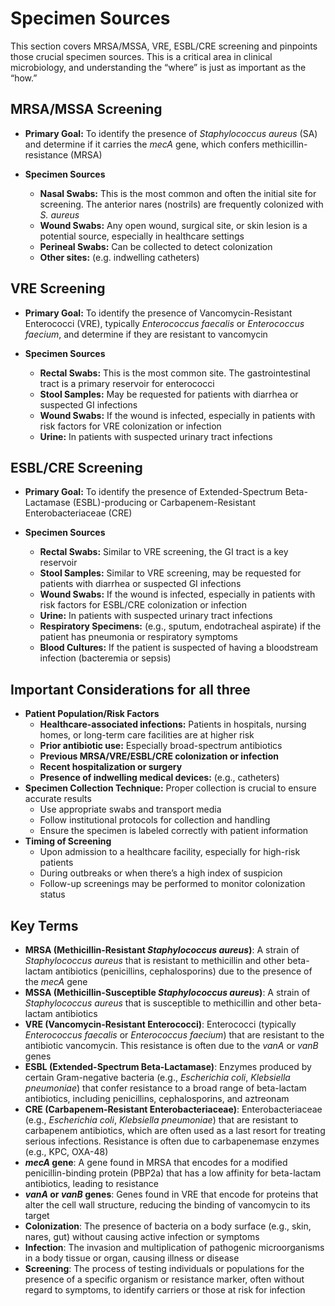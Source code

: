 # Specimen Sources {-}

This section covers MRSA/MSSA, VRE, ESBL/CRE screening and pinpoints those crucial specimen sources. This is a critical area in clinical microbiology, and understanding the "where" is just as important as the "how."

##  **MRSA/MSSA Screening** {-}

*   **Primary Goal:** To identify the presence of *Staphylococcus aureus* (SA) and determine if it carries the *mecA* gene, which confers methicillin-resistance (MRSA)
*   **Specimen Sources**

    *   **Nasal Swabs:** This is the most common and often the initial site for screening. The anterior nares (nostrils) are frequently colonized with *S. aureus*
    *   **Wound Swabs:** Any open wound, surgical site, or skin lesion is a potential source, especially in healthcare settings
    *   **Perineal Swabs:** Can be collected to detect colonization
    *   **Other sites:** (e.g. indwelling catheters)

##  **VRE Screening** {-}

*   **Primary Goal:** To identify the presence of Vancomycin-Resistant Enterococci (VRE), typically *Enterococcus faecalis* or *Enterococcus faecium*, and determine if they are resistant to vancomycin
*   **Specimen Sources**

    *   **Rectal Swabs:** This is the most common site. The gastrointestinal tract is a primary reservoir for enterococci
    *   **Stool Samples:** May be requested for patients with diarrhea or suspected GI infections
    *   **Wound Swabs:** If the wound is infected, especially in patients with risk factors for VRE colonization or infection
    *   **Urine:** In patients with suspected urinary tract infections

##  **ESBL/CRE Screening** {-}

*   **Primary Goal:** To identify the presence of Extended-Spectrum Beta-Lactamase (ESBL)-producing or Carbapenem-Resistant Enterobacteriaceae (CRE)
*   **Specimen Sources**

    *   **Rectal Swabs:** Similar to VRE screening, the GI tract is a key reservoir
    *   **Stool Samples:** Similar to VRE screening, may be requested for patients with diarrhea or suspected GI infections
    *   **Wound Swabs:** If the wound is infected, especially in patients with risk factors for ESBL/CRE colonization or infection
    *   **Urine:** In patients with suspected urinary tract infections
    *   **Respiratory Specimens:** (e.g., sputum, endotracheal aspirate) if the patient has pneumonia or respiratory symptoms
    *   **Blood Cultures:** If the patient is suspected of having a bloodstream infection (bacteremia or sepsis)

##  **Important Considerations for all three** {-}

*   **Patient Population/Risk Factors**
    *   **Healthcare-associated infections:** Patients in hospitals, nursing homes, or long-term care facilities are at higher risk
    *   **Prior antibiotic use:** Especially broad-spectrum antibiotics
    *   **Previous MRSA/VRE/ESBL/CRE colonization or infection**
    *   **Recent hospitalization or surgery**
    *   **Presence of indwelling medical devices:** (e.g., catheters)
*   **Specimen Collection Technique:** Proper collection is crucial to ensure accurate results
    *   Use appropriate swabs and transport media
    *   Follow institutional protocols for collection and handling
    *   Ensure the specimen is labeled correctly with patient information
*   **Timing of Screening**
    *   Upon admission to a healthcare facility, especially for high-risk patients
    *   During outbreaks or when there's a high index of suspicion
    *   Follow-up screenings may be performed to monitor colonization status
    
##  **Key Terms** {-}

*   **MRSA (Methicillin-Resistant *Staphylococcus aureus*)**: A strain of *Staphylococcus aureus* that is resistant to methicillin and other beta-lactam antibiotics (penicillins, cephalosporins) due to the presence of the *mecA* gene
*   **MSSA (Methicillin-Susceptible *Staphylococcus aureus*)**: A strain of *Staphylococcus aureus* that is susceptible to methicillin and other beta-lactam antibiotics
*   **VRE (Vancomycin-Resistant Enterococci)**: Enterococci (typically *Enterococcus faecalis* or *Enterococcus faecium*) that are resistant to the antibiotic vancomycin. This resistance is often due to the *vanA* or *vanB* genes
*   **ESBL (Extended-Spectrum Beta-Lactamase)**: Enzymes produced by certain Gram-negative bacteria (e.g., *Escherichia coli*, *Klebsiella pneumoniae*) that confer resistance to a broad range of beta-lactam antibiotics, including penicillins, cephalosporins, and aztreonam
*   **CRE (Carbapenem-Resistant Enterobacteriaceae)**: Enterobacteriaceae (e.g., *Escherichia coli*, *Klebsiella pneumoniae*) that are resistant to carbapenem antibiotics, which are often used as a last resort for treating serious infections. Resistance is often due to carbapenemase enzymes (e.g., KPC, OXA-48)
*   ***mecA* gene**: A gene found in MRSA that encodes for a modified penicillin-binding protein (PBP2a) that has a low affinity for beta-lactam antibiotics, leading to resistance
*   ***vanA* or *vanB* genes**: Genes found in VRE that encode for proteins that alter the cell wall structure, reducing the binding of vancomycin to its target
*   **Colonization**: The presence of bacteria on a body surface (e.g., skin, nares, gut) without causing active infection or symptoms
*   **Infection**: The invasion and multiplication of pathogenic microorganisms in a body tissue or organ, causing illness or disease
*   **Screening**: The process of testing individuals or populations for the presence of a specific organism or resistance marker, often without regard to symptoms, to identify carriers or those at risk for infection


